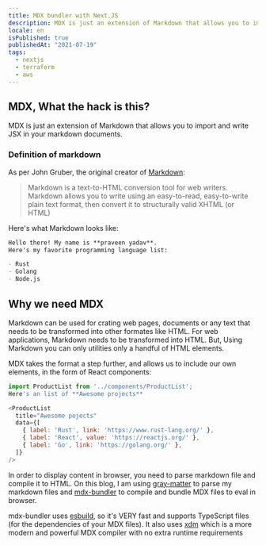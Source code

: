 ```yaml
---
title: MDX bundler with Next.JS
description: MDX is just an extension of Markdown that allows you to import and write JSX in your markdown documents.
locale: en
isPublished: true
publishedAt: "2021-07-19"
tags:
  - nextjs
  - terraform
  - aws
---
```


## MDX, What the hack is this?

MDX is just an extension of Markdown that allows you to import and write JSX in your markdown documents.

### Definition of markdown

As per John Gruber, the original creator of [Markdown](https://daringfireball.net/projects/markdown/):

> Markdown is a text-to-HTML conversion tool for web writers. Markdown allows you to write using an easy-to-read, easy-to-write plain text format, then convert it to structurally valid XHTML (or HTML)

Here's what Markdown looks like:

```md
Hello there! My name is **praveen yadav**.
Here's my favorite programming language list:

- Rust
- Golang
- Node.js
```

## Why we need MDX

Markdown can be used for crating web pages, documents or any text that needs to be transformed into other formates like HTML. For web applications, Markdown needs to be transformed into HTML. But, Using Markdown you can only utilities only a handful of HTML elements.

MDX takes the format a step further, and allows us to include our own elements, in the form of React components:

```js
import ProductList from '../components/ProductList';
Here's an list of **Awesome projects**

<ProductList
  title="Awesome pojects"
  data={[
    { label: 'Rust', link: 'https://www.rust-lang.org/' },
    { label: 'React', value: 'https://reactjs.org/' },
    { label: 'Go', link: 'https://golang.org/' },
  ]}
/>
```

In order to display content in browser, you need to parse markdown file and compile it to HTML. On this blog, I am using [gray-matter](https://github.com/jonschlinkert/gray-matter) to parse my markdown files and [mdx-bundler](https://github.com/kentcdodds/mdx-bundler) to compile and bundle MDX files to eval in browser.

mdx-bundler uses [esbuild](https://esbuild.github.io/), so it's VERY fast and supports TypeScript files (for the dependencies of your MDX files). It also uses [xdm](https://github.com/wooorm/xdm) which is a more modern and powerful MDX compiler with no extra runtime requirements
